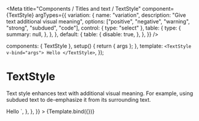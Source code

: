 
<Meta
  title="Components / Titles and text / TextStyle"
  component={TextStyle}
  argTypes={{
    variation: {
      name: "variation",
      description: "Give text additional visual meaning",
      options: ["positive", "negative", "warning", "strong", "subdued", "code"],
      control: { type: "select" },
      table: {
        type: {
          summary: null,
        },
      },
    },
    default: {
      table: {
        disable: true,
      },
    },
  }}
/>

  components: { TextStyle },
  setup() {
    return { args };
  },
  template: `<TextStyle v-bind="args"> Hello </TextStyle>`,
});

# TextStyle

Text style enhances text with additional visual meaning. For example, using subdued text to de-emphasize it from its surrounding text.

<Canvas>
  <Story
    name="TextStyle"
    height="60px"
    parameters={{
      docs: {
        source: {
          code: dedent`
            <TextStyle v-bind="props"> Hello </TextStyle>
          `,
        },
      },
    }}
  >
    {Template.bind({})}
  </Story>
</Canvas>

<ArgsTable story="TextStyle" />
